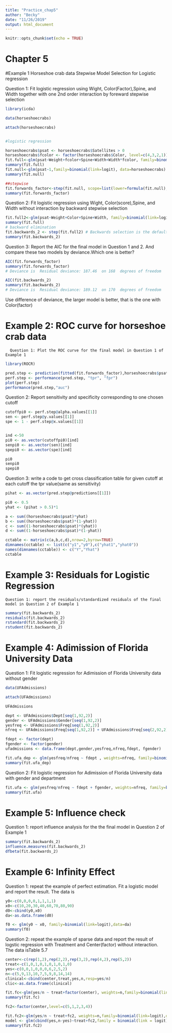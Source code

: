```yaml
---
title: "Practice_chap5"
author: "Becky"
date: "11/26/2019"
output: html_document
---
```


```r
knitr::opts_chunk$set(echo = TRUE)
```

#                                   Chapter 5

#Example 1  Horseshoe crab data Stepwise Model Selection for Logistic regression

   Question 1: Fit logistic regression using Wight, Color(Factor),Spine, and Width together with one 2nd order interaction by foreward stepwise selection


```r
library(icda)

data(horseshoecrabs) 

attach(horseshoecrabs)


#logistic regression

horseshoecrabs$psat <- horseshoecrabs$Satellites > 0
horseshoecrabs$fcolor <- factor(horseshoecrabs$Color, level=c(4,3,2,1))
fit.full<-glm(psat~Weight+fcolor+Spine+Width+Width*fcolor, family=binomial(link=logit), data=horseshoecrabs)
summary(fit.full) 
fit.null<-glm(psat~1,family=binomial(link=logit), data=horseshoecrabs)
summary(fit.null)

##stepwise
fit.forwards_factor<-step(fit.null, scope=list(lower=formula(fit.null),upper=formula(fit.full)), direction="forward")
summary(fit.forwards_factor)
```

   Question 2: Fit logistic regression using Wight, Color(score),Spine, and Width without interaction by backward stepwise selection

```r
fit.full2<-glm(psat~Weight+Color+Spine+Width, family=binomial(link=logit), data=horseshoecrabs)
summary(fit.full)
# backward elimination
fit.backwards_2 <- step(fit.full2) # Backwards selection is the default
summary(fit.backwards_2)
```

 Question 3: Report the AIC for the final model in Question 1 and 2. And compare these two models by deviance.Which one is better?
 
```r
AIC(fit.forwards_factor)
summary(fit.forwards_factor)
# Deviance is  Residual deviance: 187.46  on 168  degrees of freedom

AIC(fit.backwards_2)
summary(fit.backwards_2)
# Deviance is  Residual deviance: 189.12  on 170  degrees of freedom
```
 Use difference of deviance, the larger model is better, that is the one with Color(factor)


#  Example 2: ROC curve for horseshoe crab data 

      Question 1: Plot the ROC curve for the final model in Question 1 of Example 1
   
```r
library(ROCR)

pred.step <- prediction(fitted(fit.forwards_factor),horseshoecrabs$psat)
perf.step <- performance(pred.step, "tpr", "fpr") 
plot(perf.step)
performance(pred.step,"auc")
```

 Question 2: Report sensitivity and specificity corresponding to one chosen cutoff
```r
cutoffpi0 <- perf.step@alpha.values[[1]]
sen <- perf.step@y.values[[1]]
spe <- 1 - perf.step@x.values[[1]]


ind <-50
pi0 <- as.vector(cutoffpi0)[ind]
senpi0 <- as.vector(sen)[ind]
spepi0 <- as.vector(spe)[ind]

pi0
senpi0
spepi0
```

  Question 3: write a code to get cross classification table for given cutoff
    at each cutoff the tpr value(same as sensitivity)

```r
pihat <- as.vector(pred.step@predictions[[1]])

pi0 <- 0.5
yhat <- (pihat > 0.5)*1

a <- sum((horseshoecrabs$psat)*yhat)
b <- sum((horseshoecrabs$psat)*(1-yhat))
c <- sum((1-horseshoecrabs$psat)*(yhat))
d <- sum((1-horseshoecrabs$psat)*(1-yhat))

cctable <- matrix(c(a,b,c,d),nrow=2,byrow=TRUE)
dimnames(cctable) <- list(c("y1","y0"),c("yhat1","yhat0"))
names(dimnames(cctable)) <- c("Y","Yhat")
cctable
```

#  Example 3: Residuals for Logistic Regression

    Question 1: report the residuals/standardized residuals of the final model in Question 2 of Example 1

```r
summary(fit.backwards_2)
residuals(fit.backwards_2)
rstandard(fit.backwards_2)  
rstudent(fit.backwards_2)
```

# Example 4: Adimission of Florida University Data
   Question 1: Fit logistic regression for Adimission of Florida University data without gender

```r
data(UFAdmissions) 

attach(UFAdmissions)

UFAdmissions

dept <- UFAdmissions$Dept[seq(1,92,2)]
gender <- UFAdmissions$Gender[seq(1,92,2)]
yesfreq <- UFAdmissions$Freq[seq(1,92,2)]
nfreq <- UFAdmissions$Freq[seq(1,92,2)] + UFAdmissions$Freq[seq(2,92,2)]

fdept <- factor(dept)
fgender <- factor(gender)
ufadmissions <- data.frame(dept,gender,yesfreq,nfreq,fdept, fgender)

fit.ufa_dep <- glm(yesfreq/nfreq ~ fdept , weights=nfreq, family=binomial(link=logit))
summary(fit.ufa_dep)
```

  Question 2: Fit logistic regression for Adimission of Florida University data with gender and department
```r
fit.ufa <- glm(yesfreq/nfreq ~ fdept + fgender, weights=nfreq, family=binomial(link=logit))
summary(fit.ufa)
```

# Example 5: Influence check 
  Question 1: report influence analysis for the the final model in Question 2 of Example 1

```r
summary(fit.backwards_2)
influence.measures(fit.backwards_2)
dfbeta(fit.backwards_2)
```

# Example 6: Infinity Effect 
  Question 1: repeat the example of perfect estimation. Fit a logistic model and report the result. The data is 
```r
y0<-c(0,0,0,0,1,1,1,1)
x0<-c(10,20,30,40,60,70,80,90)
d0<-cbind(y0,x0)
da<-as.data.frame(d0)

f0 <- glm(y0 ~ x0, family=binomial(link=logit),data=da)
summary(f0)
```

  Question 2: repeat the example of sparse data and report the result of logstic regression with Treatment and Center(factor) without interaction. The data isTable 5.7
```r
center<-c(rep(1,2),rep(2,2),rep(3,2),rep(4,2),rep(5,2))
treat<-c(1,0,1,0,1,0,1,0,1,0)
yes<-c(0,0,1,0,0,0,6,2,5,2)
n<-c(5,9,13,10,7,5,9,8,14,14)
clinical<-cbind(center,treat,yes,n,resp=yes/n)
clic<-as.data.frame(clinical)

fit.fc<-glm(yes/n ~ treat+factor(center), weights=n,family=binomial(link=logit),data=clic)
summary(fit.fc)

fc2<-factor(center,level=c(5,1,2,3,4))

fit.fc2<-glm(yes/n ~ treat+fc2, weights=n,family=binomial(link=logit),data=clic)
model <- glm(cbind(yes,n-yes)~treat+fc2,family = binomial(link = logit),data = clic);summary(model)#n 的意思是number
summary(fit.fc2)
```
